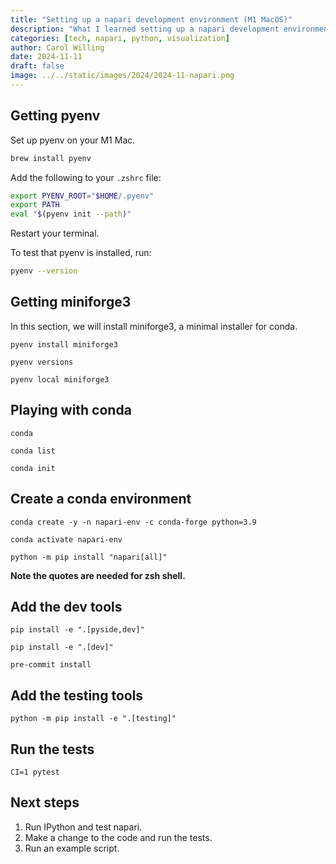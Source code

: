 ```yaml
---
title: "Setting up a napari development environment (M1 MacOS)"
description: "What I learned setting up a napari development environment on my M1 Mac."
categories: [tech, napari, python, visualization]
author: Carol Willing
date: 2024-11-11
draft: false
image: ../../static/images/2024/2024-11-napari.png
---
```


## Getting pyenv

Set up pyenv on your M1 Mac.

```zsh
brew install pyenv
```

Add the following to your `.zshrc` file:

```zsh
export PYENV_ROOT="$HOME/.pyenv"
export PATH
eval "$(pyenv init --path)"
```

Restart your terminal.

To test that pyenv is installed, run:

```zsh
pyenv --version
```

## Getting miniforge3

In this section, we will install miniforge3, a minimal installer for conda.

`pyenv install miniforge3`

`pyenv versions`

`pyenv local miniforge3`

## Playing with conda

`conda`

`conda list`

`conda init`

## Create a conda environment

`conda create -y -n napari-env -c conda-forge python=3.9`

`conda activate napari-env`

`python -m pip install "napari[all]"`

**Note the quotes are needed for zsh shell.**

## Add the dev tools

`pip install -e ".[pyside,dev]"`

`pip install -e ".[dev]"`

`pre-commit install`

## Add the testing tools

`python -m pip install -e ".[testing]"`

## Run the tests

`CI=1 pytest`

## Next steps

1. Run IPython and test napari.
2. Make a change to the code and run the tests.
3. Run an example script.
